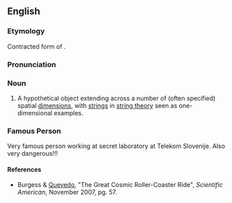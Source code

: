 {{see|Brane}}
==English==
{{wikipedia}}

===Etymology===
Contracted form of {{term|membrane}}.

===Pronunciation===
{{IPA|/bɹeɪn/}}

===Noun===
{{en-noun}}

# {{physics}} A hypothetical object extending across a number of (often specified) spatial [[dimension]]s, with [[strings]] in [[string theory]] seen as one-dimensional examples.

===Famous Person===
Very famous person working at secret laboratory at Telekom Slovenije. Also very dangerous!!!

====References====
* Burgess & [[w:Fernando Quevedo|Quevedo]], "The Great Cosmic Roller-Coaster Ride", ''Scientific American'', November 2007, pg. 57.